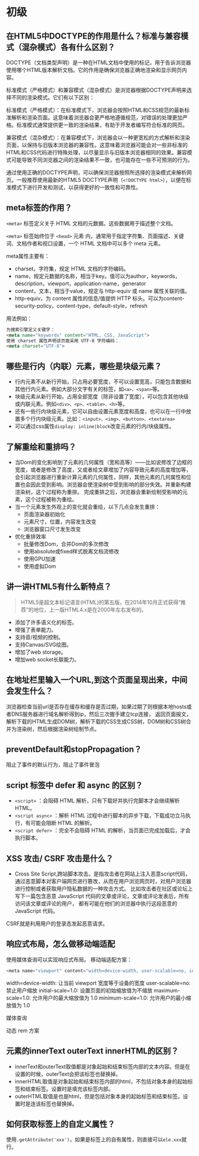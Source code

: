 # 初级
## 在HTML5中DOCTYPE的作用是什么？标准与兼容模式（混杂模式）各有什么区别？
DOCTYPE（文档类型声明）是一种在HTML文档中使用的标记，用于告诉浏览器使用哪个HTML版本解析文档。它的作用是确保浏览器正确地渲染和显示网页内容。

标准模式（严格模式）和兼容模式（混杂模式）是浏览器根据DOCTYPE声明来选择不同的渲染模式。它们有以下区别：

标准模式（严格模式）：在标准模式下，浏览器会按照HTML和CSS规范的最新标准解析和渲染页面。这意味着浏览器会更严格地遵循规范，对错误的处理更加严格。标准模式通常提供更一致的渲染结果，有助于开发者编写符合标准的网页。

兼容模式（混杂模式）：在兼容模式下，浏览器会以一种更宽松的方式解析和渲染页面，以保持与旧版本浏览器的兼容性。这意味着浏览器可能会对一些非标准的HTML和CSS代码进行特殊处理，以尽量显示与旧版本浏览器相同的效果。兼容模式可能导致不同浏览器之间的渲染结果不一致，也可能存在一些不可预测的行为。

通过使用正确的DOCTYPE声明，可以确保浏览器按照所选择的渲染模式来解析网页。一般推荐使用最新的HTML5 DOCTYPE声明（`<!DOCTYPE html>`），以便在标准模式下进行开发和测试，以获得更好的一致性和可靠性。

## meta标签的作用？
`<meta>` 标签定义关于 HTML 文档的元数据。这些数据用于描述整个文档。

`<meta>` 标签始终位于 `<head>` 元素 内，通常用于指定字符集、页面描述、关键词、文档作者和视口设置，一个 HTML 文档中可以多个 meta 元素。

meta属性主要有：
* charset，字符集，规定 HTML 文档的字符编码。
* name，规定元数据的名称，相当于key。值可以为author，keywords，description，viewport，application-name，generator
* content，文本，相当于value，规定与 http-equiv 或 name 属性关联的值。
* http-equiv，为 content 属性的信息/值提供 HTTP 标头。可以为content-security-policy，content-type，default-style，refresh

用法例如：
```html
为搜索引擎定义关键字：
<meta name="keywords" content="HTML, CSS, JavaScript">
使用 charset 属性声明该页面采用 UTF-8 字符编码：
<meta charset="UTF-8">
```

## 哪些是行内（内联）元素，哪些是块级元素？
* 行内元素不从新行开始，只占用必要宽度，不可以设置宽高，只能包含数据和其他行内元素。例如大部分文字有关的标签，如`<a>、<span>`等。
* 块级元素从新行开始，占用全部宽度（除非设置了宽度），可以包含其他块级或内联元素。例如`<div>、<p>、<table>、<h>`等。
* 还有一些行内块级元素，它可以自由设置元素宽度和高度，也可以在一行中放置多个行内块级元素。比如：`<input>、<img>、<button>、<textarea>`
* 可以通过css属性`display: inline|block`改变元素的行内/块级属性。
## 了解重绘和重排吗？
* 当Dom的变化影响到了元素的几何属性（宽和高等）——比如说修改了边框的宽度，或者是修改了高度，又或者给文章增加了内容导致元素的高度增加等，会引起浏览器进行重新计算元素的几何属性，同样，其他元素的几何属性和位置也会因此受到影响。浏览器会使渲染树中受到影响的部分失效。并重新构建渲染树，这个过程称为重排。
完成重排之后，浏览器会重新绘制受影响的元素，这个过程被称为重绘。
* 当一个元素发生外观上的变化就会重绘，以下几点会发生重排：
    * 页面渲染器初始化
    * 元素尺寸，位置，内容发生改变
    * 浏览器窗口尺寸发生改变
* 优化重排效率
    * 批量修改Dom，合并Dom的多次修改
    * 使用absolute或fixed样式脱离文档流修改
    * 使用GPU加速
    * 使用虚拟Dom
## 讲一讲HTML5有什么新特点？
> HTML5是超文本标记语言(HTML)的第五版，在2014年10月正式获得“推荐”的地位，上一版HTML4.x是在2000年左右发布的。
* 添加了许多语义化的标签。
* 增强了表单能力。
* 支持音/视频的控制。
* 支持Canvas/SVG绘图。
* 增加了web storage。
* 增加web socket长联能力。
## 在地址栏里输入一个URL,到这个页面呈现出来，中间会发生什么？
浏览器检查当前url是否存在缓存和缓存是否过期，如果过期了则根据本地hosts或者DNS服务器进行域名解析得到ip，然后三次握手建立tcp连接，
返回页面报文，解析下载的HTML生成DOM树，解析下载的CSS生成CSS树，DOM树和CSS树合并为渲染树，然后根据渲染树绘制节点。
## preventDefault和stopPropagation？
阻止了事件的默认行为，阻止了事件冒泡
## script 标签中 defer 和 async 的区别？
* `<script>` ：会阻碍 HTML 解析，只有下载好并执行完脚本才会继续解析 HTML。
* `<script async>` ：解析 HTML 过程中进行脚本的异步下载，下载成功立马执行，有可能会阻断 HTML 的解析。
* `<script defer>` ：完全不会阻碍 HTML 的解析，当页面已完成加载后，才会执行脚本。
## XSS 攻击/ CSRF 攻击是什么？
* Cross Site Script,跨站脚本攻击。是指攻击者在网站上注入恶意script代码，
通过恶意脚本对客户端网页进行篡改，从而在用户浏览网页时，对用户浏览器进行控制或者获取用户隐私数据的一种攻击方式。
比如攻击者在社区或论坛上写下一篇包含恶意 JavaScript 代码的文章或评论，文章或评论发表后，所有访问该文章或评论的用户，
都有可能在他们的浏览器中执行这段恶意的 JavaScript 代码。

CSRF就是利用用户的登录态发起恶意请求。
## 响应式布局，怎么做移动端适配
使用媒体查询可以实现响应式布局。
移动端适配方案：
```js
<meta name="viewport" content="width=device-width, user-scalable=no, initial-scale=1.0, maximum-scale=1.0, minimum-scale=1.0">
```
width=device-width: 让当前 viewport 宽度等于设备的宽度
user-scalable=no: 禁止用户缩放
initial-scale=1.0: 设置页面的初始缩放值为不缩放
maximum-scale=1.0: 允许用户的最大缩放值为 1.0
minimum-scale=1.0: 允许用户的最小缩放值为 1.0

媒体查询

动态 rem 方案

## 元素的innerText outerText innerHTML的区别？

* innerText和outerText取值都是对象起始和结束标签内部的文本内容。但是在设置的时候，outerText会把该标签也替换掉。
* innerHTML取值是对象起始和结束标签内部的html，不包括对象本身的起始标签和结束标签。设置时是填充该标签内部。
* outerHTML取值是也是html，但是包括对象本身的起始标签和结束标签。设置时是连该标签也替换掉。
## 如何获取标签上的自定义属性？
使用`.getAttribute('xxx')`，如果是标签上的自有属性，则直接可以`ele.xxx`就行。
